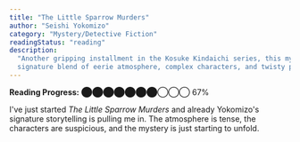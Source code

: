 ```yaml
---
title: "The Little Sparrow Murders"
author: "Seishi Yokomizo"
category: "Mystery/Detective Fiction"
readingStatus: "reading"
description:
  "Another gripping installment in the Kosuke Kindaichi series, this mystery promises Yokomizo's
  signature blend of eerie atmosphere, complex characters, and twisty plotting."
---
```


**Reading Progress:** ⬤⬤⬤⬤⬤⬤⬤◯◯◯ 67%

I've just started _The Little Sparrow Murders_ and already Yokomizo's signature storytelling is
pulling me in. The atmosphere is tense, the characters are suspicious, and the mystery is just
starting to unfold.
